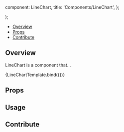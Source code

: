 

  component: LineChart,
  title: 'Components/LineChart',
};

<Meta title="Components/LineChart" component={LineChart} />

  <div className="w-96">
    <LineChart {...args} />
  </div>
);

<Heading title="LineChart" componentRelativePath="LineChart/LineChart.tsx" />

- [Overview](#overview)
- [Props](#props)
- [Contribute](#contribute)

## Overview

LineChart is a component that...

<Canvas>
  <Story
    name="Overview"
    args={{
      width: 600,
      height: 400,
      showLegend: true,
      //legendWidth: 250,
      axis: {
        x: {
          label: 'Time (s)',
          indexRef: 0,
          type: 'x',
        },
        y: {
          label: 'Signal Intensity',
          indexRef: 1,
          type: 'y',
        },
      },
      series: [{
        label: 'First series',
        points: [
          [0, 607.54],
          [1, 648.28],
          [2, 696.70],
          [3, 693.87],
          [4, 740.02],
          [5, 707.04],
          [6, 748.73],
          [7, 792.34],
          [8, 842.03],
          [9, 808.63],
          [10, 798.81],
          [11, 836.71],
          [12, 800.22],
          [13, 761.66],
          [14, 745.50],
          [15, 774.53],
          [16, 824.04],
          [17, 837.02],
          [18, 857.50],
          [19, 818.29],
          [20, 786.71],
          [21, 797.34],
          [22, 795.29],
          [23, 771.26],
          [24, 751.51],
          [25, 800.11],
          [26, 824.10],
          [27, 851.25],
          [28, 826.65],
          [29, 845.48],
          [30, 891.25],
          [31, 899.52],
          [32, 944.36],
          [33, 947.73],
          [34, 923.11],
          [35, 889.22],
          [36, 871.86],
          [37, 871.42],
          [38, 826.14],
          [39, 866.41],
          [40, 897.81],
          [41, 858.01],
          [42, 848.76],
          [43, 818.07],
          [44, 778.81],
          [45, 737.75],
          [46, 719.47],
          [47, 730.18],
          [48, 705.91],
          [49, 689.15]
        ]
      }, {
        label: 'Second series',
        points: [
          [0, 307.54],
          [1, 348.28],
          [2, 396.70],
          [3, 393.87],
          [4, 440.02],
          [5, 407.04],
          [6, 448.73],
          [7, 492.34],
          [8, 542.03],
          [9, 508.63],
          [10, 498.81],
          [11, 536.71],
          [12, 500.22],
          [13, 461.66],
          [14, 445.50],
          [15, 474.53],
          [16, 524.04],
          [17, 537.02],
          [18, 557.50],
          [19, 518.29],
          [20, 486.71],
          [21, 497.34],
          [22, 495.29],
          [23, 471.26],
          [24, 451.51],
          [25, 500.11],
          [26, 524.10],
          [27, 551.25],
          [28, 526.65],
          [29, 545.48],
          [30, 591.25],
          [31, 599.52],
          [32, 644.36],
          [33, 647.73],
          [34, 623.11],
          [35, 589.22],
          [36, 571.86],
          [37, 571.42],
          [38, 526.14],
          [39, 566.41],
          [40, 597.81],
          [41, 558.01],
          [42, 548.76],
          [43, 518.07],
          [44, 478.81],
          [45, 437.75],
          [46, 419.47],
          [47, 430.18],
          [48, 405.91],
          [49, 389.15]
        ]
      }],
      points: [
        [0, 607.54],
        [1, 648.28],
        [2, 696.70],
        [3, 693.87],
        [4, 740.02],
        [5, 707.04],
        [6, 748.73],
        [7, 792.34],
        [8, 842.03],
        [9, 808.63],
        [10, 798.81],
        [11, 836.71],
        [12, 800.22],
        [13, 761.66],
        [14, 745.50],
        [15, 774.53],
        [16, 824.04],
        [17, 837.02],
        [18, 857.50],
        [19, 818.29],
        [20, 786.71],
        [21, 797.34],
        [22, 795.29],
        [23, 771.26],
        [24, 751.51],
        [25, 800.11],
        [26, 824.10],
        [27, 851.25],
        [28, 826.65],
        [29, 845.48],
        [30, 891.25],
        [31, 899.52],
        [32, 944.36],
        [33, 947.73],
        [34, 923.11],
        [35, 889.22],
        [36, 871.86],
        [37, 871.42],
        [38, 826.14],
        [39, 866.41],
        [40, 897.81],
        [41, 858.01],
        [42, 848.76],
        [43, 818.07],
        [44, 778.81],
        [45, 737.75],
        [46, 719.47],
        [47, 730.18],
        [48, 705.91],
        [49, 689.15]
      ]
    }}
  >
    {LineChartTemplate.bind({})}
  </Story>
</Canvas>

## Props

<ArgsTable of={LineChart} />

## Usage

## Contribute

<Footer componentRelativePath="LineChart/__stories__/windowLevel.stories.mdx" />
